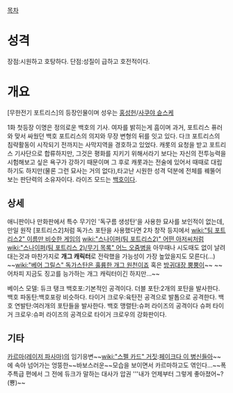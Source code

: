 [[목차]]

= 성격 =

장점:시원하고 호탕하다.
단점:성질이 급하고 호전적이다.

= 개요 =

[무한전기 포트리스]의 등장인물이며 성우는 [[홍성헌]]/[[사쿠야 슌스케]]

1화 첫등장 이명은 정의로운 백호의 기사. 여자를 밝히는게 흠이며 과거, 포트리스 퓨러와 맞서 싸웠던 백호 포트리스의 의지와 무장 변형의 뒤를 잇고 있다. 다크 포트리스의 침략활동이 시작되기 전까지는 사막지역을 경호하고 있었다. 캐롯의 요청을 받고 포트리스 기사단으로 합류하지만, 그것은 평화를 지키기 위해서라기 보다는 자신의 전투능력을 시험해보고 싶은 욕구가 강하기 때문이며 그 후로 캐롯과는 전술에 있어서 때때로 대립하기도 하지만(물론 그런 묘사는 거의 없다),타고난 시원한 성격 덕분에 전체를 꿰뚤어 보는 판단력의 소유자이다. 라이즈 모드는 [[백호]]이다.

== 상세 ==

애니판이나 만화판에서 특수 무기인 '독구름 생성탄'을 사용한 묘사를 보인적이 없는데, 만일 원작 [포트리스2]처럼 독가스 포탄을 사용했다면 2차 창작 등지에서 [[wiki:"팀 포트리스2" 이름만 비슷한 게임]]의 [[wiki:"스나이퍼(팀 포트리스2)" 어떤 아저씨]]처럼 [[wiki:"스나이퍼(팀 포트리스 2)/무기 목록" 어느 오줌병]]을 아무때나 시도때도 없이 날려대는것과 마찬가지로 '''개그 캐릭터'''로 전락했을 가능성이 가장 높았을지도 모른다(...) ~~[[wiki:"베어 그릴스" 독가스탄은 훌륭한 개그 원천이죠]] 혹은 [[방귀대장 뿡뿡이]]~~ ~~어차피 지금도 징고를 능가하는 개그 캐릭터이긴 하지만...~~

베이스 모델: 듀크 탱크
백호포:기본적인 공격이다.
더블 포탄:2개의 포탄을 발사한다.
백호 파동탄:백호포랑 비슷하다.
타이거 크로우:육탄전 공격으로 발톱으로 공격한다.
백호 연발탄:여러개의 포탄들을 발사한다.
백호 맹렬탄:슈퍼 라이즈의 공격이다
슈퍼 타이거 크로우:슈퍼 라이즈의 공격으로 타이거 크로우의 강화판이다.

== 기타 ==

[[카르마(레이저 파사마)]]의 임기응변~~[[wiki:"스펠 카드" 거짓]]:[[페이크다 이 병신들아]]~~에 속아 넘어가는 엉뚱한~~바보스러운~~모습을 보이면서 카르마하고도 엮인다...~~폭주특급 편에서 그 전에 듀크가 말하는 대사가 압권 '''내가 언제부터 그렇게 좋아졌어~?(뿅)~~

